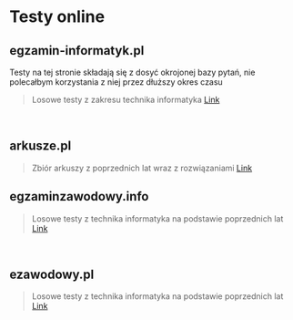 
# Testy online

## egzamin-informatyk.pl

<Callout type="warning" emoji="⚠">
	Testy na tej stronie składają się z dosyć okrojonej bazy pytań, nie
	polecałbym korzystania z niej przez dłuższy okres czasu
</Callout>

> Losowe testy z zakresu technika informatyka
> [Link](https://egzamin-informatyk.pl/inf02-inf03-ee08-ee09-testy-arkusze-praktyczne/)

<br />
<TestLinkImage
	src="/images/egzamin-informatyk.png"
	alt="Egzamin informatyk"
	width={450}
	height={288}
	url="https://egzamin-informatyk.pl/inf02-inf03-ee08-ee09-testy-arkusze-praktyczne/"
/>

## arkusze.pl

> Zbiór arkuszy z poprzednich lat wraz z rozwiązaniami
> [Link](https://arkusze.pl/)

<TestLinkImage
	src="/images/arkuszepl.png"
	alt="Egzamin informatyk"
	width={470}
	height={288}
	url="https://arkusze.pl/"
/>

## egzaminzawodowy.info

> Losowe testy z technika informatyka na podstawie poprzednich lat
> [Link](https://www.testy.egzaminzawodowy.info/technik-informatyk)

<br />
<TestLinkImage
	src="/images/egzaminzawodowyinfo.png"
	alt="Egzamin informatyk"
	width={450}
	height={288}
	url="https://www.testy.egzaminzawodowy.info/technik-informatyk"
/>

## ezawodowy.pl

> Losowe testy z technika informatyka na podstawie poprzednich lat
> [Link](https://ezawodowy.pl/)

<br />
<TestLinkImage
	src="/images/ezawodowy.png"
	alt="Egzamin informatyk"
	width={470}
	height={288}
	url="https://ezawodowy.pl"
/>

